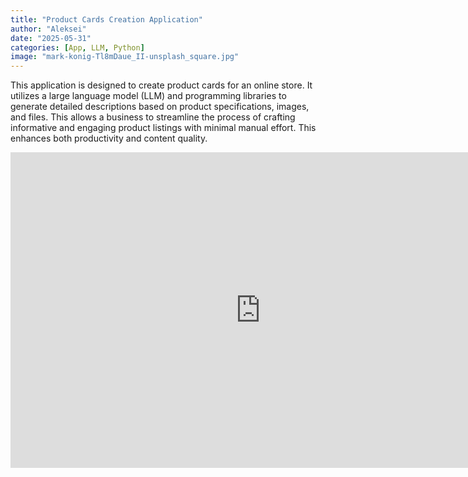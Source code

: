 ```yaml
---
title: "Product Cards Creation Application"
author: "Aleksei"
date: "2025-05-31"
categories: [App, LLM, Python]
image: "mark-konig-Tl8mDaue_II-unsplash_square.jpg"
---
```


This application is designed to create product cards for an online
store. It utilizes a large language model (LLM) and programming libraries to
generate detailed descriptions based on product specifications, images,
and files. This allows a business to streamline the process of crafting
informative and engaging product listings with minimal manual effort.
This enhances both productivity and content quality.

<iframe src="https://www.slideshare.net/slideshow/embed_code/key/IbRieUYqIHBipZ" width="799" height="505" frameborder="0" marginwidth="0" marginheight="0" scrolling="no">

</iframe>
